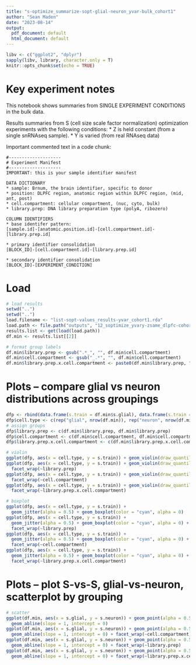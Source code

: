 ```yaml
---
title: "s-optimize_summarize-sopt-glial-neuron_yvar-bulk_cohort1"
author: "Sean Maden"
date: "2023-08-14"
output:
  pdf_document: default
  html_document: default
---
```


```r
libv <- c("ggplot2", "dplyr")
sapply(libv, library, character.only = T)
knitr::opts_chunk$set(echo = TRUE)
```

# Key experiment notes

This notebook shows summaries from SINGLE EXPERIMENT CONDITIONS in the bulk data.

Results summaries from S (cell size scale factor normalization) optimization 
experiments with the following conditions:
* Z is held constant (from a single snRNAseq sample).
* Y is varied (from real RNAseq data)

Important commented text in a code chunk:

```
#--------------------
# Experiment Manifest
#--------------------
IMPORTANT: this is your sample identifier manifest

DATA DICTIONARY
* sample: Brnum, the brain identifier, specific to donor
* position: DLPFC region, anatomic region within DLPFC region, (mid, ant, post)
* cell.compartment: cellular compartment, (nuc, cyto, bulk)
* library.prep: DNA library preparation type (polyA, ribozero)

COLUMN IDENTIFIERS
* base identifer pattern:
[sample.id]-[anatomic.position.id]-[cell.compartment.id]-[library.prep.id]

* primary identifier consolidation
[BLOCK_ID]-[cell.compartment.id]-[library.prep.id]

* secondary identifier consolidation
[BLOCK_ID]-[EXPERIMENT_CONDITION]

```

# Load

```r
# load results
setwd("..")
setwd("..")
load.filename <- "list-sopt-values_results-yvar_cohort1.rda"
load.path <- file.path("outputs", "12_soptimize_yvary-zsame_dlpfc-cohort1", load.filename)
results.list <- get(load(load.path))
df.min <- results.list[[2]]

# format group labels
df.min$library.prep <- gsub(".*_", "", df.min$cell.compartment)
df.min$cell.compartment <- gsub("_.*", "", df.min$cell.compartment)
df.min$library.prep.x.cell.compartment <- paste0(df.min$library.prep, ";",df.min$cell.compartment)
```

# Plots -- compare glial vs neuron distributions across groupings

```r
dfp <- rbind(data.frame(s.train = df.min$s.glial), data.frame(s.train = df.min$s.neuron))
dfp$cell.type <- c(rep("glial", nrow(df.min)), rep("neuron", nrow(df.min)))
# assign groups
dfp$library.prep <- c(df.min$library.prep, df.min$library.prep)
dfp$cell.compartment <- c(df.min$cell.compartment, df.min$cell.compartment)
dfp$library.prep.x.cell.compartment <- c(df.min$library.prep.x.cell.compartment, df.min$library.prep.x.cell.compartment)
```

```r
# violin
ggplot(dfp, aes(x = cell.type, y = s.train)) + geom_violin(draw_quantiles = 0.5)
ggplot(dfp, aes(x = cell.type, y = s.train)) + geom_violin(draw_quantiles = 0.5) + 
  facet_wrap(~library.prep)
ggplot(dfp, aes(x = cell.type, y = s.train)) + geom_violin(draw_quantiles = 0.5) + 
  facet_wrap(~cell.compartment)
ggplot(dfp, aes(x = cell.type, y = s.train)) + geom_violin(draw_quantiles = 0.5) + 
  facet_wrap(~library.prep.x.cell.compartment)
```

```r
# boxplot
ggplot(dfp, aes(x = cell.type, y = s.train)) + 
  geom_jitter(alpha = 0.5) + geom_boxplot(color = "cyan", alpha = 0)
ggplot(dfp, aes(x = cell.type, y = s.train)) + 
  geom_jitter(alpha = 0.5) + geom_boxplot(color = "cyan", alpha = 0) +
  facet_wrap(~library.prep)
ggplot(dfp, aes(x = cell.type, y = s.train)) + 
  geom_jitter(alpha = 0.5) + geom_boxplot(color = "cyan", alpha = 0) +
  facet_wrap(~cell.compartment)
ggplot(dfp, aes(x = cell.type, y = s.train)) + 
  geom_jitter(alpha = 0.5) + geom_boxplot(color = "cyan", alpha = 0) +
  facet_wrap(~library.prep.x.cell.compartment)
```

# Plots -- plot S-vs-S, glial-vs-neuron, scatterplot by grouping

```r
# scatter
ggplot(df.min, aes(x = s.glial, y = s.neuron)) + geom_point(alpha = 0.5) +
  geom_abline(slope = 1, intercept = 0)
ggplot(df.min, aes(x = s.glial, y = s.neuron)) + geom_point(alpha = 0.5) +
  geom_abline(slope = 1, intercept = 0) + facet_wrap(~cell.compartment)
ggplot(df.min, aes(x = s.glial, y = s.neuron)) + geom_point(alpha = 0.5) +
  geom_abline(slope = 1, intercept = 0) + facet_wrap(~library.prep)
ggplot(df.min, aes(x = s.glial, y = s.neuron)) + geom_point(alpha = 0.5) +
  geom_abline(slope = 1, intercept = 0) + facet_wrap(~library.prep.x.cell.compartment)
```

